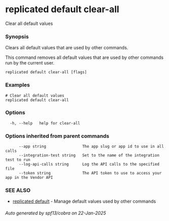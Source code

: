# replicated default clear-all

Clear all default values

### Synopsis

Clears all default values that are used by other commands.

This command removes all default values that are used by other commands run by the current user.

```
replicated default clear-all [flags]
```

### Examples

```
# Clear all default values
replicated default clear-all
```

### Options

```
  -h, --help   help for clear-all
```

### Options inherited from parent commands

```
      --app string                The app slug or app id to use in all calls
      --integration-test string   Set to the name of the integration test to run
      --log-api-calls string      Log the API calls to the specified file
      --token string              The API token to use to access your app in the Vendor API
```

### SEE ALSO

* [replicated default](replicated-cli-default)	 - Manage default values used by other commands

###### Auto generated by spf13/cobra on 22-Jan-2025
